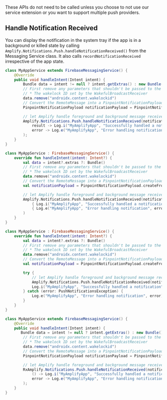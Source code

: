 <Callout>

These APIs do not need to be called unless you choose to not use our service extension or you want to support multiple push providers.

</Callout>

## Handle Notification Received

You can display the notification in the system tray if the app is in a background or killed state by calling `Amplify.Notifications.Push.handleNotificationReceived()` from the Messaging Service class. It also calls `recordNotificationReceived` irrespective of the app state.

<BlockSwitcher>
<Block name="Java">

```java
class MyAppService extends FirebaseMessagingService() {
    @Override
    public void handleIntent(Intent intent) {
        Bundle data = intent != null ? intent.getExtras() : new Bundle()
        // First remove any parameters that shouldn't be passed to the app
        // * The wakelock ID set by the WakefulBroadcastReceiver
        data.remove("androidx.content.wakelockid")
        // Convert the RemoteMessage into a PinpointNotificationPayload
        PinpointNotificationPayload notificationPayload = PinpointNotificationPayload.createFromRemoteMessage(new RemoteMessage(data));

        // let Amplify handle foreground and background message received
        Amplify.Notifications.Push.handleNotificationReceived(notificationPayload,
            result -> Log.i("MyAmplifyApp", "Successfully handled a notification"),
            error -> Log.e("MyAmplifyApp", "Error handling notification", error)
        );
    }
}
```

</Block>
<Block name="Kotlin - Callbacks">

```kotlin
class MyAppService : FirebaseMessagingService() {
    override fun handleIntent(intent: Intent?) {
        val data = intent?.extras ?: Bundle()
        // First remove any parameters that shouldn't be passed to the app
        // * The wakelock ID set by the WakefulBroadcastReceiver
        data.remove("androidx.content.wakelockid")
        // Convert the RemoteMessage into a PinpointNotificationPayload
        val notificationPayload = PinpointNotificationPayload.createFromRemoteMessage(RemoteMessage(data))

        // let Amplify handle foreground and background message received
        Amplify.Notifications.Push.handleNotificationReceived(notificationPayload,
            { Log.i("MyAmplifyApp", "Successfully handled a notification") },
            { Log.e("MyAmplifyApp", "Error handling notification", error) }
        )
    }
}
```

</Block>
<Block name="Kotlin - Coroutines">

```kotlin
class MyAppService : FirebaseMessagingService() {
    override fun handleIntent(intent: Intent?) {
        val data = intent?.extras ?: Bundle()
        // First remove any parameters that shouldn't be passed to the app
        // * The wakelock ID set by the WakefulBroadcastReceiver
        data.remove("androidx.content.wakelockid")
        // Convert the RemoteMessage into a PinpointNotificationPayload
        val notificationPayload = PinpointNotificationPayload.createFromRemoteMessage(RemoteMessage(data))

        try {
            // let Amplify handle foreground and background message received
            Amplify.Notifications.Push.handleNotificationReceived(notificationPayload)
            Log.i("MyAmplifyApp", "Successfully handled a notification")
        } catch (error: PushNotificationsException) {
            Log.e("MyAmplifyApp", "Error handling notification", error)
        }
    }
}
```

</Block>
<Block name="RxJava">

```java
class MyAppService extends FirebaseMessagingService() {
    @Override
    public void handleIntent(Intent intent) {
       Bundle data = intent != null ? intent.getExtras() : new Bundle()
        // First remove any parameters that shouldn't be passed to the app
        // * The wakelock ID set by the WakefulBroadcastReceiver
        data.remove("androidx.content.wakelockid")
        // Convert the RemoteMessage into a PinpointNotificationPayload
        PinpointNotificationPayload notificationPayload = PinpointNotificationPayload.createFromRemoteMessage(new RemoteMessage(data));

        // let Amplify handle foreground and background message received
        RxAmplify.Notifications.Push.handleNotificationReceived(notificationPayload).subscribe(
            () -> Log.i("MyAmplifyApp", "Successfully handled a notification"),
            error -> Log.e("MyAmplifyApp", "Error handling notification", error)
        );
    }
}
```

</Block>
</BlockSwitcher>
